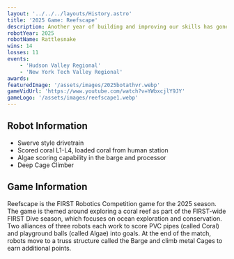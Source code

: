 ---
layout: '../../../layouts/History.astro'
title: '2025 Game: Reefscape'
description: Another year of building and improving our skills has gone by. Here is a recap of the 2025 season, Reefscape. 
robotYear: 2025
robotName: Rattlesnake
wins: 14
losses: 11
events: 
    - 'Hudson Valley Regional'
    - 'New York Tech Valley Regional'
awards:
featuredImage: '/assets/images/2025botathvr.webp'
gameVidUrl: 'https://www.youtube.com/watch?v=YWbxcjlY9JY'
gameLogo: '/assets/images/reefscape1.webp'
---

## Robot Information

- Swerve style drivetrain
- Scored coral L1-L4, loaded coral from human station
- Algae scoring capability in the barge and processor
- Deep Cage Climber

## Game Information

Reefscape is the FIRST Robotics Competition game for the 2025 season. The game is themed around exploring a coral reef as part of the FIRST-wide FIRST Dive season, which focuses on ocean exploration and conservation. Two alliances of three robots each work to score PVC pipes (called Coral) and playground balls (called Algae) into goals. At the end of the match, robots move to a truss structure called the Barge and climb metal Cages to earn additional points.